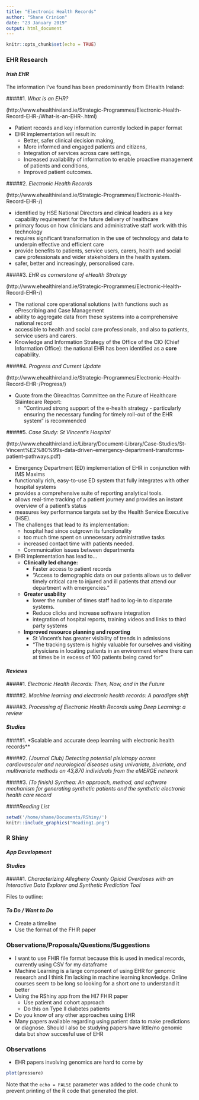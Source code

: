 ```yaml
---
title: "Electronic Health Records"
author: "Shane Crinion"
date: "23 January 2019"
output: html_document
---
```


```r
knitr::opts_chunk$set(echo = TRUE)
```

### **EHR Research**


#### *Irish EHR*


The information I've found has been predominantly from EHealth Ireland:

#####1. *What is an EHR?*

(http://www.ehealthireland.ie/Strategic-Programmes/Electronic-Health-Record-EHR-/What-is-an-EHR-.html)

- Patient records and key information currently locked in paper format
- EHR implementation will result in:
    - Better, safer clinical decision making,
    - More informed and engaged patients and citizens,
    - Integration of services across care settings,
    - Increased availability of information to enable proactive management of patients and conditions,
    - Improved patient outcomes.


#####2. *Electronic Health Records*

(http://www.ehealthireland.ie/Strategic-Programmes/Electronic-Health-Record-EHR-/)

- identified by HSE National Directors and clinical leaders as a key capability requirement for the future delivery of healthcare
- primary focus on how clinicians and administrative staff work with this technology
- requires significant transformation in the use of technology and data to underpin effective and efficient care
- provide benefits to patients, service users, carers, health and social care professionals and wider stakeholders in the health system.
- safer, better and increasingly, personalised care.


#####3. *EHR as cornerstone of eHealth Strategy*

(http://www.ehealthireland.ie/Strategic-Programmes/Electronic-Health-Record-EHR-/)

- The national core operational solutions (with functions such as ePrescribing and Case Management
- ability to aggregate data from these systems into a comprehensive national record
- accessible to health and social care professionals, and also to patients, service users and carers.
- Knowledge and Information Strategy of the Office of the CIO (Chief Information Office):  the national EHR has been identified as a **core** capability.


#####4. *Progress and Current Update*

(http://www.ehealthireland.ie/Strategic-Programmes/Electronic-Health-Record-EHR-/Progress/)

- Quote from the Oireachtas Committee on the Future of Healthcare Sláintecare Report:
  - "Continued strong support of the e-health strategy - particularly ensuring the necessary funding for timely roll-out of the EHR system" is recommended


#####5. *Case Study: St Vincent's Hospital*

(http://www.ehealthireland.ie/Library/Document-Library/Case-Studies/St-Vincent%E2%80%99s-data-driven-emergency-department-transforms-patient-pathways.pdf)

- Emergency Department (ED) implementation of EHR in conjunction with IMS Maxims
- functionally rich, easy-to-use ED system that fully integrates with other hospital systems 
- provides a comprehensive suite of reporting analytical tools.
- allows real-time tracking of a patient journey and provides an instant overview of a patient’s status
- measures key performance targets set by the Health Service Executive (HSE). 
- The challenges that lead to its implementation:
    - hospital had since outgrown its functionality 
    - too much time spent on unnecessary administrative tasks   
    - increased contact time with patients needed. 
    - Communication issues between departments
- EHR implementation has lead to...
    - **Clinically led change:**
        - Faster access to patient records
        - “Access to demographic data on our patients allows us to deliver timely critical care to injured and ill patients that attend our department with emergencies.”
    - **Greater usability** 
        - lower the number of times staff had to log-in to disparate systems.
        - Reduce clicks and increase software integration
        - integration of hospital reports, training videos and links to third party systems
    - **Improved resource planning and reporting**
        - St Vincent’s has greater visibility of trends in admissions
        - "The tracking system is highly valuable for ourselves and visiting physicians in locating patients in an environment where there can at times be in excess of 100 patients being cared for"


#### *Reviews*

#####1. *Electronic Health Records: Then, Now, and in the Future*

#####2. *Machine learning and electronic health records: A paradigm shift*

#####3. *Processing of Electronic Health Records using Deep Learning: a review*

#### *Studies*

#####1. *Scalable and accurate deep learning with electronic health records**

#####2. *(Journal Club) Detecting potential pleiotropy across cardiovascular and neurological diseases using univariate, bivariate, and multivariate methods on 43,870 individuals from the eMERGE network*

#####3. *(To finish) Synthea: An approach, method, and software mechanism for generating synthetic patients and the synthetic electronic health care record* 

####*Reading List*


```r
setwd('/home/shane/Documents/RShiny/')
knitr::include_graphics("Reading1.png")

```



### **R Shiny**

#### *App Development*

#### *Studies*

#####1. *Characterizing Allegheny County Opioid Overdoses with an Interactive Data Explorer and Synthetic Prediction Tool*


Files to outline:


#### *To Do / Want to Do*

- Create a timeline 
- Use the format of the FHIR paper

### **Observations/Proposals/Questions/Suggestions**

- I want to use FHIR file format because this is used in medical records, currently using CSV for my dataframe
- Machine Learning is a large component of using EHR for genomic research and I think I'm lacking in machine learning knowledge. Online courses seem to be long so looking for a short one to understand it  better
- Using the RShiny app from the HI7 FHIR paper 
    - Use patient and cohort approach
    - Do this on Type II diabetes patients
- Do you know of any other approaches using EHR
- Many papers available regarding using patient data to make predictions or diagnose. Should I also be studying papers have little/no genomic data but show succesful use of EHR 

### **Observations**

- EHR papers involving genomics are hard to come by

```r
plot(pressure)


```

Note that the `echo = FALSE` parameter was added to the code chunk to prevent printing of the R code that generated the plot.

```r

```

